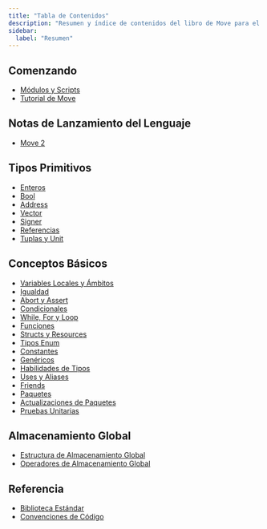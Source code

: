 ```yaml
---
title: "Tabla de Contenidos"
description: "Resumen y índice de contenidos del libro de Move para el desarrollo de contratos inteligentes en Aptos."
sidebar:
  label: "Resumen"
---
```


## Comenzando

- [Módulos y Scripts](/es/build/smart-contracts/book/modules-and-scripts)
- [Tutorial de Move](/es/build/smart-contracts/book/move-tutorial)

## Notas de Lanzamiento del Lenguaje

- [Move 2](/es/build/smart-contracts/book/move-2)

## Tipos Primitivos

- [Enteros](/es/build/smart-contracts/book/integers)
- [Bool](/es/build/smart-contracts/book/bool)
- [Address](/es/build/smart-contracts/book/address)
- [Vector](/es/build/smart-contracts/book/vector)
- [Signer](/es/build/smart-contracts/book/signer)
- [Referencias](/es/build/smart-contracts/book/references)
- [Tuplas y Unit](/es/build/smart-contracts/book/tuples)

## Conceptos Básicos

- [Variables Locales y Ámbitos](/es/build/smart-contracts/book/variables)
- [Igualdad](/es/build/smart-contracts/book/equality)
- [Abort y Assert](/es/build/smart-contracts/book/abort-and-assert)
- [Condicionales](/es/build/smart-contracts/book/conditionals)
- [While, For y Loop](/es/build/smart-contracts/book/loops)
- [Funciones](/es/build/smart-contracts/book/functions)
- [Structs y Resources](/es/build/smart-contracts/book/structs-and-resources)
- [Tipos Enum](/es/build/smart-contracts/book/enums)
- [Constantes](/es/build/smart-contracts/book/constants)
- [Genéricos](/es/build/smart-contracts/book/generics)
- [Habilidades de Tipos](/es/build/smart-contracts/book/abilities)
- [Uses y Aliases](/es/build/smart-contracts/book/uses)
- [Friends](/es/build/smart-contracts/book/friends)
- [Paquetes](/es/build/smart-contracts/book/packages)
- [Actualizaciones de Paquetes](/es/build/smart-contracts/book/package-upgrades)
- [Pruebas Unitarias](/es/build/smart-contracts/book/unit-testing)

## Almacenamiento Global

- [Estructura de Almacenamiento Global](/es/build/smart-contracts/book/global-storage-structure)
- [Operadores de Almacenamiento Global](/es/build/smart-contracts/book/global-storage-operators)

## Referencia

- [Biblioteca Estándar](/es/build/smart-contracts/book/standard-library)
- [Convenciones de Código](/es/build/smart-contracts/book/coding-conventions)
